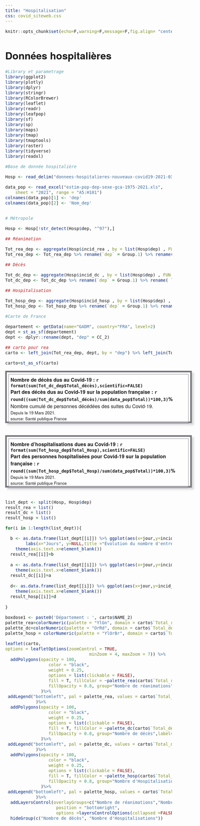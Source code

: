 ```yaml
---
title: "Hospitalisation"
css: covid_siteweb.css
---
```



```r
knitr::opts_chunk$set(echo=F,warning=F,message=F,fig.align= "center",fig.height= 5, fig.width= 8.5)
```

# Données hospitalières 
```r
#Library et parametrage
library(ggplot2)
library(plotly)
library(dplyr)
library(stringr)
library(RColorBrewer)
library(leaflet)
library(readr) 
library(leafpop)
library(sf)
library(sp)
library(maps)
library(tmap)
library(tmaptools)
library(raster)
library(tidyverse)
library(readxl)

```


```r
#Base de donnée hospitalière

Hosp <- read_delim("donnees-hospitalieres-nouveaux-covid19-2021-03-22-17h09.csv",";")

data_pop <- read_excel("estim-pop-dep-sexe-gca-1975-2021.xls", 
    sheet = "2021", range = "A5:H101")
colnames(data_pop)[1] <- 'dep'  
colnames(data_pop)[2] <- 'Nom_dep'  


# Métropole

Hosp <- Hosp[!str_detect(Hosp$dep, "^97"),]

## Réanimation

Tot_rea_dep <- aggregate(Hosp$incid_rea , by = list(Hosp$dep) , FUN = sum) 
Tot_rea_dep <- Tot_rea_dep %>% rename(`dep` = Group.1) %>% rename( `Total_rea` = x)

## Décès

Tot_dc_dep <- aggregate(Hosp$incid_dc , by = list(Hosp$dep) , FUN = sum) 
Tot_dc_dep <- Tot_dc_dep %>% rename(`dep` = Group.1) %>% rename( `Total_décès` = x)

## Hospitalisation

Tot_hosp_dep <- aggregate(Hosp$incid_hosp , by = list(Hosp$dep) , FUN = sum) 
Tot_hosp_dep <- Tot_hosp_dep %>% rename(`dep` = Group.1) %>% rename( `Total_Hosp` = x)

```

```r
#Carte de France

departement <- getData(name="GADM", country="FRA", level=2)
dept = st_as_sf(departement)
dept <- dplyr::rename(dept, "dep" = CC_2)

## carto pour rea
carto <- left_join(Tot_rea_dep, dept, by = "dep") %>% left_join(Tot_dc_dep , dept, by ="dep") %>% left_join(Tot_hosp_dep, dept , by = "dep") 

carto=st_as_sf(carto)

```


<style>
body {
  padding: 20px;
  font: 1em Helvetica Neue, Helvetica, Arial, sans-serif;
}

* {box-sizing: border-box;}

p {
  margin: 0 0 1em 0;
}

.flex {
  display: flex;
  flex-wrap: wrap;
}

.container {
  width: 600px;
  height: 10.5em;
  border: 5px solid rgb(118,119,125);
  padding: 5px;
  box-shadow: 6px 6px 6px RGBa(118,119,125,0.3);
  justify-content: space-between;
  align-content: space-between;
}

.item {
  padding: 5px;
  background-color: rgba(255,255,255,.3);
  border: 2px solid rgba(118,119,125,.5);
}


</style>


<div class="container">
  <div class="item">
  <strong> Nombre de décès dus au Covid-19 : `r format(sum(Tot_dc_dep$Total_décès),scientific=FALSE)`</strong> 
  <br />
  <strong> Part des décès dus au Covid-19 sur la population française : `r round((sum(Tot_dc_dep$Total_décès)/sum(data_pop$Total))*100,3)`% </strong> 
  <br />
  Nombre cumulé de personnes décédées des suites du Covid-19.
  <br />
  <small> Depuis le 19 Mars 2021.</small>
  <br />
  <small> source: Santé publique France </small>
  </div>
</div><br />

<div class="container">
  <div class="item">
  <strong> Nombre d'hospitalisations dues au Covid-19 : `r format(sum(Tot_hosp_dep$Total_Hosp),scientific=FALSE)`</strong> 
  <br />
  <strong> Part des personnes hospitalisées pour Covid-19 sur la population française : `r round((sum(Tot_hosp_dep$Total_Hosp)/sum(data_pop$Total))*100,3)`% </strong> 
  <br />
  <small> Depuis le 19 Mars 2021.</small>
  <br />
  <small> source: Santé publique France </small>
  </div>
</div><br />


```r

list_dept <- split(Hosp, Hosp$dep)
result_rea = list()
result_dc = list()
result_hosp = list()

for(i in 1:length(list_dept)){

  b <- as.data.frame(list_dept[[i]]) %>% ggplot(aes(x=jour,y=incid_rea))+ geom_line(aes(group = 1), color = "steelblue") + scale_fill_brewer(palette="Purples")+ theme_minimal() + theme(legend.position="none")+
        labs(x="Jours", y=NULL,title ="Évolution du nombre d'entrées en réanimation")+
    theme(axis.text.x=element_blank()) 
  result_rea[[i]]=b
  
  a <- as.data.frame(list_dept[[i]]) %>% ggplot(aes(x=jour,y=incid_dc))+ geom_line(aes(group = 1), color = "steelblue") + scale_fill_brewer(palette="Purples")+ theme_minimal() + theme(legend.position="none")+ labs(x="Jours", y=NULL,title ="Évolution du nombre de décès")+
    theme(axis.text.x=element_blank())
  result_dc[[i]]=a
  
  d<- as.data.frame(list_dept[[i]]) %>% ggplot(aes(x=jour,y=incid_hosp))+ geom_line(aes(group = 1), color = "steelblue") + scale_fill_brewer(palette="Purples")+ theme_minimal() + theme(legend.position="none")+ labs(x="Jours", y=NULL,title ="Évolution du nombre d'Hospitalisations")+
    theme(axis.text.x=element_blank())
  result_hosp[[i]]=d
  
}
```


```r
boxdose1 <- paste0('Département : ', carto$NAME_2)
palette_rea=colorNumeric(palette = "YlGn", domain = carto$`Total_rea`)
palette_dc=colorNumeric(palette = "OrRd", domain = carto$`Total_décès`)
palette_hosp = colorNumeric(palette = "YlOrBr", domain = carto$`Total_Hosp`)

```


```r

leaflet(carto, 
options = leafletOptions(zoomControl = TRUE,
                                 minZoom = 4, maxZoom = 7)) %>% 
  addPolygons(opacity = 100, 
                 color = "black", 
                 weight = 0.25,
                 options = list(clickable = FALSE), 
                 fill = T, fillColor = ~palette_rea(carto$`Total_rea`), 
                 fillOpacity = 0.8, group="Nombre de réanimations",label=boxdose1,popup = popupGraph(result_rea, width = 300, height = 200)
              )%>%
 addLegend("bottomleft", pal = palette_rea, values = carto$`Total_rea`,group="Nombre de réanimations", title = "Nombre total de Réanimations"
            )%>%
  addPolygons(opacity = 100, 
                 color = "black", 
                 weight = 0.25,
                 options = list(clickable = FALSE), 
                 fill = T, fillColor = ~palette_dc(carto$`Total_décès`), 
                 fillOpacity = 0.8, group="Nombre de décès",label=boxdose1,popup = popupGraph(result_dc, width = 300, height = 200)
              )%>%
 addLegend("bottomleft", pal = palette_dc, values = carto$`Total_décès`,group="Nombre de décès", title = "Nombre total de Décès"
            )%>%
  addPolygons(opacity = 100, 
                 color = "black", 
                 weight = 0.25,
                 options = list(clickable = FALSE), 
                 fill = T, fillColor = ~palette_hosp(carto$`Total_Hosp`), 
                 fillOpacity = 0.8, group="Nombre d'Hospitalisations",label=boxdose1,popup = popupGraph(result_hosp, width = 300, height = 200)
              )%>%
 addLegend("bottomleft", pal = palette_hosp, values = carto$`Total_Hosp`,group="Nombre d'Hospitalisations", title = "Nombre total d'Hospitalisations"
            )%>%
  addLayersControl(overlayGroups=c("Nombre de réanimations","Nombre de décès","Nombre d'Hospitalisations"),
                    position = "bottomright",
                    options =layersControlOptions(collapsed =FALSE))%>%
  hideGroup(c("Nombre de décès", "Nombre d'Hospitalisations"))

```

